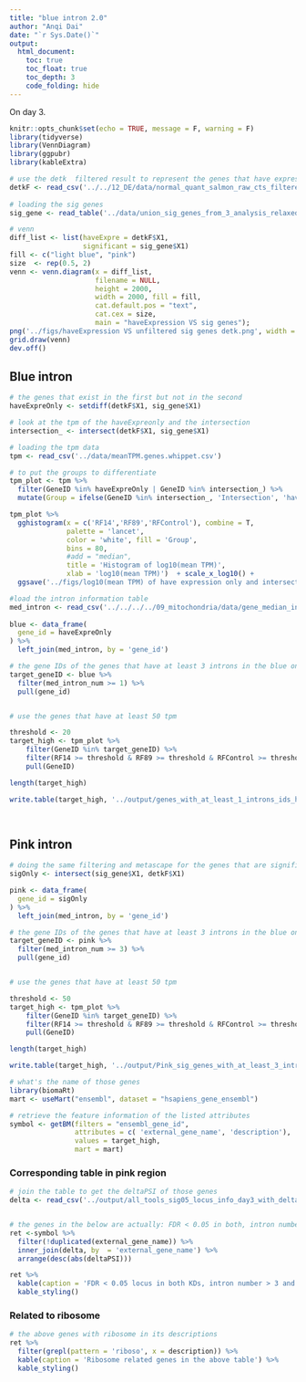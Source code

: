 ```yaml
---
title: "blue intron 2.0"
author: "Anqi Dai"
date: "`r Sys.Date()`"
output:
  html_document:
    toc: true
    toc_float: true
    toc_depth: 3
    code_folding: hide
---
```


On day 3.

```r
knitr::opts_chunk$set(echo = TRUE, message = F, warning = F)
library(tidyverse)
library(VennDiagram)
library(ggpubr)  
library(kableExtra)
```



```r
# use the detk  filtered result to represent the genes that have expression
detkF <- read_csv('../../12_DE/data/normal_quant_salmon_raw_cts_filtered.csv') 
  
# loading the sig genes
sig_gene <- read_table('../data/union_sig_genes_from_3_analysis_relaxed.txt', col_names = F)
```

```r
# venn
diff_list <- list(haveExpre = detkF$X1,
                  significant = sig_gene$X1)
fill <- c("light blue", "pink")
size  <- rep(0.5, 2)
venn <- venn.diagram(x = diff_list, 
                     filename = NULL,
                     height = 2000,
                     width = 2000, fill = fill,
                     cat.default.pos = "text", 
                     cat.cex = size,
                     main = "haveExpression VS sig genes");
png('../figs/haveExpression VS unfiltered sig genes detk.png', width = 4, height = 4, units = 'in', res = 300)
grid.draw(venn)
dev.off()
```

## Blue intron

```r
# the genes that exist in the first but not in the second
haveExpreOnly <- setdiff(detkF$X1, sig_gene$X1)

# look at the tpm of the haveExpreonly and the intersection
intersection_ <- intersect(detkF$X1, sig_gene$X1)

# loading the tpm data
tpm <- read_csv('../data/meanTPM.genes.whippet.csv')

# to put the groups to differentiate
tpm_plot <- tpm %>%
  filter(GeneID %in% haveExpreOnly | GeneID %in% intersection_) %>%
  mutate(Group = ifelse(GeneID %in% intersection_, 'Intersection', 'haveExpreOnly'))
```

```r
tpm_plot %>%
  gghistogram(x = c('RF14','RF89','RFControl'), combine = T, 
              palette = 'lancet',
              color = 'white', fill = 'Group', 
              bins = 80,
              #add = "median",
              title = 'Histogram of log10(mean TPM)',
              xlab = 'log10(mean TPM)')  + scale_x_log10() +
  ggsave('../figs/log10(mean TPM) of have expression only and intersection genes.jpg', width = 8, height = 6)
```

```r
#load the intron information table
med_intron <- read_csv('../../../../09_mitochondria/data/gene_median_intron_num.csv')
 
blue <- data_frame(
  gene_id = haveExpreOnly
) %>%
  left_join(med_intron, by = 'gene_id')

# the gene IDs of the genes that have at least 3 introns in the blue only region
target_geneID <- blue %>%
  filter(med_intron_num >= 1) %>%
  pull(gene_id) 


# use the genes that have at least 50 tpm

threshold <- 20
target_high <- tpm_plot %>%
    filter(GeneID %in% target_geneID) %>%
    filter(RF14 >= threshold & RF89 >= threshold & RFControl >= threshold) %>%
    pull(GeneID)

length(target_high)

write.table(target_high, '../output/genes_with_at_least_1_introns_ids_highTPM20.txt', quote = F, col.names = F, row.names = F)

 
```
 
## Pink intron
 
```r
# doing the same filtering and metascape for the genes that are significant in the pink circle.
sigOnly <- intersect(sig_gene$X1, detkF$X1)

pink <- data_frame(
  gene_id = sigOnly
) %>%
  left_join(med_intron, by = 'gene_id')

# the gene IDs of the genes that have at least 3 introns in the blue only region
target_geneID <- pink %>%
  filter(med_intron_num >= 3) %>%
  pull(gene_id) 


# use the genes that have at least 50 tpm

threshold <- 50
target_high <- tpm_plot %>%
    filter(GeneID %in% target_geneID) %>%
    filter(RF14 >= threshold & RF89 >= threshold & RFControl >= threshold) %>%
    pull(GeneID)

length(target_high)

write.table(target_high, '../output/Pink_sig_genes_with_at_least_3_introns_ids_highTPM50.txt', quote = F, col.names = F, row.names = F)

```
```r
# what's the name of those genes
library(biomaRt)
mart <- useMart("ensembl", dataset = "hsapiens_gene_ensembl")

# retrieve the feature information of the listed attributes
symbol <- getBM(filters = "ensembl_gene_id",
                attributes = c( 'external_gene_name', 'description'),
                values = target_high, 
                mart = mart)

```

### Corresponding table in pink region

```r
# join the table to get the deltaPSI of those genes
delta <- read_csv('../output/all_tools_sig05_locus_info_day3_with_deltaPSI.csv')


# the genes in the below are actually: FDR < 0.05 in both, intron number > 3 and TPM > 50
ret <-symbol %>%
  filter(!duplicated(external_gene_name)) %>%
  inner_join(delta, by  = 'external_gene_name') %>%
  arrange(desc(abs(deltaPSI))) 

ret %>%
  kable(caption = 'FDR < 0.05 locus in both KDs, intron number > 3 and TPM > 50 , sorted by the descending order of absolute deltaPSI') %>%
  kable_styling()
```

### Related to ribosome 

```r
# the above genes with ribosome in its descriptions
ret %>%
  filter(grepl(pattern = 'riboso', x = description)) %>%
  kable(caption = 'Ribosome related genes in the above table') %>%
  kable_styling()
```
 

